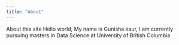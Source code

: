 ```yaml
---
title: "About"
---
```


About this site
Hello world, My name is Gunisha kaur, I am currently pursuing masters in Data Science at University of British Columbia
